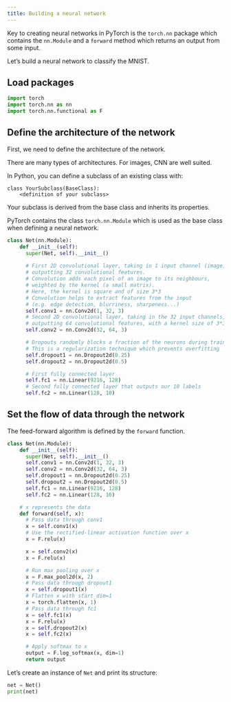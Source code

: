 ```yaml
---
title: Building a neural network
---
```


Key to creating neural networks in PyTorch is the `torch.nn` package which contains the `nn.Module` and a `forward` method which returns an output from some input.

Let's build a neural network to classify the MNIST.

## Load packages

```python
import torch
import torch.nn as nn
import torch.nn.functional as F
```

## Define the architecture of the network

First, we need to define the architecture of the network.

There are many types of architectures. For images, CNN are well suited.

In Python, you can define a subclass of an existing class with:

```.python
class YourSubclass(BaseClass):
    <definition of your subclass>        
```

Your subclass is derived from the base class and inherits its properties.

PyTorch contains the class `torch.nn.Module` which is used as the base class when defining a neural network.

```python
class Net(nn.Module):
    def __init__(self):
      super(Net, self).__init__()
      
      # First 2D convolutional layer, taking in 1 input channel (image),
      # outputting 32 convolutional features.
      # Convolution adds each pixel of an image to its neighbours,
      # weighted by the kernel (a small matrix).
      # Here, the kernel is square and of size 3*3
      # Convolution helps to extract features from the input
      # (e.g. edge detection, blurriness, sharpeness...)
      self.conv1 = nn.Conv2d(1, 32, 3)
      # Second 2D convolutional layer, taking in the 32 input channels,
      # outputting 64 convolutional features, with a kernel size of 3*3
      self.conv2 = nn.Conv2d(32, 64, 3)

      # Dropouts randomly blocks a fraction of the neurons during training
      # This is a regularization technique which prevents overfitting
      self.dropout1 = nn.Dropout2d(0.25)
      self.dropout2 = nn.Dropout2d(0.5)

      # First fully connected layer
      self.fc1 = nn.Linear(9216, 128)
      # Second fully connected layer that outputs our 10 labels
      self.fc2 = nn.Linear(128, 10)
```

## Set the flow of data through the network

The feed-forward algorithm is defined by the `forward` function.

```python
class Net(nn.Module):
    def __init__(self):
      super(Net, self).__init__()
      self.conv1 = nn.Conv2d(1, 32, 3)
      self.conv2 = nn.Conv2d(32, 64, 3)
      self.dropout1 = nn.Dropout2d(0.25)
      self.dropout2 = nn.Dropout2d(0.5)
      self.fc1 = nn.Linear(9216, 128)
      self.fc2 = nn.Linear(128, 10)

    # x represents the data
    def forward(self, x):
      # Pass data through conv1
      x = self.conv1(x)
      # Use the rectified-linear activation function over x
      x = F.relu(x)

      x = self.conv2(x)
      x = F.relu(x)

      # Run max pooling over x
      x = F.max_pool2d(x, 2)
      # Pass data through dropout1
      x = self.dropout1(x)
      # Flatten x with start_dim=1
      x = torch.flatten(x, 1)
      # Pass data through fc1
      x = self.fc1(x)
      x = F.relu(x)
      x = self.dropout2(x)
      x = self.fc2(x)

      # Apply softmax to x
      output = F.log_softmax(x, dim=1)
      return output
```

Let's create an instance of `Net` and print its structure:

```python
net = Net()
print(net)
```
